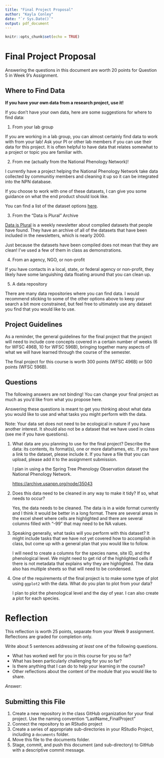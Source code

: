 ```yaml
---
title: "Final Project Proposal"
author: "Kayla Conley"
date: "`r Sys.Date()`"
output: pdf_document
---
```


```r
knitr::opts_chunk$set(echo = TRUE)
```

# Final Project Proposal

Answering the questions in this document are worth 20 points for Question 5 in Week 9's Assignment.

## Where to Find Data

**If you have your own data from a research project, use it!**

If you don't have your own data, here are some suggestions for where to find data:

1.  From your lab group

If you are working in a lab group, you can almost certainly find data to work with from your lab! Ask your PI or other lab members if you can use their data for this project. It is often helpful to have data that relates somewhat to a project or topic you are familiar with.

2.  From me (actually from the National Phenology Network)!

I currently have a project helping the National Phenology Network take data collected by communitiy members and cleaning it up so it can be integrated into the NPN database.

If you choose to work with one of these datasets, I can give you some guidance on what the end product should look like.

You can find a list of the dataset options [here](https://archive.usanpn.org/results/dataset-list).

3.  From the "Data is Plural" Archive

[Data is Plural](https://www.data-is-plural.com/) is a weekly newsletter about complied datasets that people have found. They have an archive of all of the datasets that have been included in the newsletters, which is nearly 2000.

Just because the datasets have been compiled does not mean that they are clean! I've used a few of them in class as demonstrations.

4.  From an agency, NGO, or non-profit

If you have contacts in a local, state, or federal agency or non-profit, they likely have some languishing data floating around that you can clean up.

5.  A data repository

There are many data repositories where you can find data. I would recommend sticking to some of the other options above to keep your search a bit more constrained, but feel free to ultimately use any dataset you find that you would like to use.

## Project Guidelines

As a reminder, the general guidelines for the final project that the project will need to include core concepts covered in a certain number of weeks (6 for WFSC 496B, 10 for WFSC 596B), bringing together many aspects of what we will have learned through the course of the semester.

The final project for this course is worth 300 points (WFSC 496B) or 500 points (WFSC 596B).

## Questions

The following answers are not binding! You can change your final project as much as you'd like from what you propose here.

Answering these questions is meant to get you thinking about what data you would like to use and what tasks you might perform with the data.

Note: Your data set does not need to be ecological in nature if you have another interest. It should also not be a dataset that we have used in class (see me if you have questions).

1.  What data are you planning to use for the final project? Describe the data: its contents, its format(s), one or more dataframes, etc. If you have a link to the dataset, please include it. If you have a file that you can upload, please add it to the assignment submission.

    I plan in using a the Spring Tree Phenology Observation dataset the National Phenology Network.

    <https://archive.usanpn.org/node/35043>

2.  Does this data need to be cleaned in any way to make it tidy? If so, what needs to occur?

    Yes, the data needs to be cleaned. The data is in a wide format currently and I think it would be better in a long format. There are several areas in the excel sheet where cells are highlighted and there are several columns filled with "-99" that may need to be NA values.

3.  Speaking generally, what tasks will you perform with this dataset? It might include tasks that we have not yet covered how to accomplish in class, but come up with a general plan that you would like to follow.

    I will need to create a columns for the species name, site ID, and the phenological level. We might need to get rid of the highlighted cells if there is not metadata that explains why they are highlighted. The data also has multiple sheets so that will need to be condensed.

4.  One of the requirements of the final project is to make some type of plot using `ggplot2` with the data. What do you plan to plot from your data?

    I plan to plot the phenological level and the day of year. I can also create a plot for each species.

# Reflection

This reflection is worth 25 points, separate from your Week 9 assignment. Reflections are graded for completion only.

Write about 5 sentences addressing *at least* one of the following questions.

-   What has worked well for you in this course for you so far?
-   What has been particularly challenging for you so far?
-   Is there anything that I can do to help your learning in the course?
-   Other reflections about the content of the module that you would like to share.

*Answer*:

## Submitting this File

1.  Create a new repository in the class GitHub organization for your final project. Use the naming convention "LastName_FinalProject"
2.  Connect the repository to an RStudio project
3.  Create a series of appropriate sub-directories in your RStudio Project, including a `documents` folder.
4.  Move this file to the documents folder.
5.  Stage, commit, and push this document (and sub-directory) to GitHub with a descriptive commit message.

